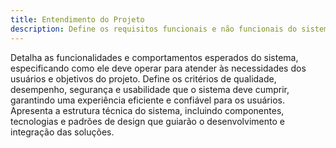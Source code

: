 ```yaml
---
title: Entendimento do Projeto
description: Define os requisitos funcionais e não funcionais do sistema, além da proposta arquitetural que orienta o desenvolvimento técnico e integração das soluções.
---
```


<Cards>
  <Card
    href="/docs/sprint-1/entendimento-do-projeto/requisitos-funcionais"
    title="Requisitos Funcionais"
  >
    Detalha as funcionalidades e comportamentos esperados do sistema,
    especificando como ele deve operar para atender às necessidades dos usuários
    e objetivos do projeto.
  </Card>
  <Card
    href="/docs/sprint-1/entendimento-do-projeto/requisitos-nao-funcionais"
    title="Requisitos Não Funcionais"
  >
    Define os critérios de qualidade, desempenho, segurança e usabilidade que o
    sistema deve cumprir, garantindo uma experiência eficiente e confiável para
    os usuários.
  </Card>
  <Card
    href="/docs/sprint-1/entendimento-do-projeto/proposta-arquitetural"
    title="Proposta Arquitetural"
  >
    Apresenta a estrutura técnica do sistema, incluindo componentes, tecnologias
    e padrões de design que guiarão o desenvolvimento e integração das soluções.
  </Card>
</Cards>
